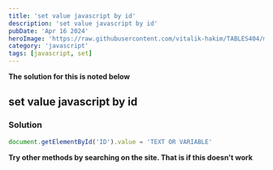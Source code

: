 ```yaml
---
title: 'set value javascript by id'
description: 'set value javascript by id'
pubDate: 'Apr 16 2024'
heroImage: 'https://raw.githubusercontent.com/vitalik-hakim/TABLES404/main/error_b/JavaScript.png'
category: 'javascript'
tags: [javascript, set]
---
```


**The solution for this is noted below**

## set value javascript by id

### Solution

```javascript
document.getElementById('ID').value = 'TEXT OR VARIABLE'
```

**Try other methods by searching on the site. That is if this doesn't work**

